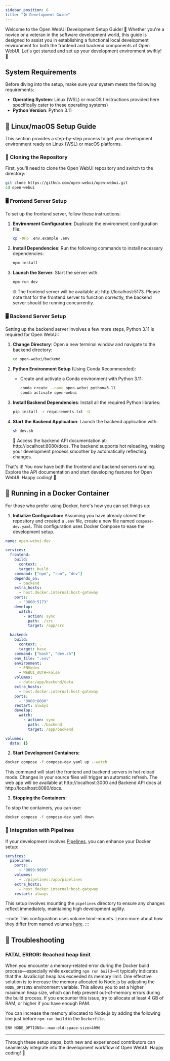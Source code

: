 ```yaml
---
sidebar_position: 6
title: "🛠️ Development Guide"
---
```


<TopBanners />

Welcome to the Open WebUI Development Setup Guide! 🌟 Whether you're a novice or a veteran in the software development world, this guide is designed to assist you in establishing a functional local development environment for both the frontend and backend components of Open WebUI. Let's get started and set up your development environment swiftly! 🚀

## System Requirements

Before diving into the setup, make sure your system meets the following requirements:
- **Operating System**: Linux (WSL) or macOS (Instructions provided here specifically cater to these operating systems)
- **Python Version**: Python 3.11

## 🐧 Linux/macOS Setup Guide

This section provides a step-by-step process to get your development environment ready on Linux (WSL) or macOS platforms.

### 📡 Cloning the Repository

First, you'll need to clone the Open WebUI repository and switch to the directory:

```sh
git clone https://github.com/open-webui/open-webui.git
cd open-webui
```

### 🖥️ Frontend Server Setup

To set up the frontend server, follow these instructions:

1. **Environment Configuration**:
   Duplicate the environment configuration file:

   ```sh
   cp -RPp .env.example .env
   ```

2. **Install Dependencies**:
   Run the following commands to install necessary dependencies:

   ```sh
   npm install
   ```

3. **Launch the Server**:
   Start the server with:

   ```sh
   npm run dev
   ```

   🌐 The frontend server will be available at: http://localhost:5173. Please note that for the frontend server to function correctly, the backend server should be running concurrently.

### 🖥️ Backend Server Setup

Setting up the backend server involves a few more steps, Python 3.11 is required for Open WebUI:

1. **Change Directory**:
   Open a new terminal window and navigate to the backend directory:

   ```sh
   cd open-webui/backend
   ```

2. **Python Environment Setup** (Using Conda Recommended):
    - Create and activate a Conda environment with Python 3.11:

      ```sh
      conda create --name open-webui python=3.11
      conda activate open-webui
      ```

3. **Install Backend Dependencies**:
   Install all the required Python libraries:

   ```sh
   pip install -r requirements.txt -U
   ```

4. **Start the Backend Application**:
   Launch the backend application with:

   ```sh
   sh dev.sh
   ```

   📄 Access the backend API documentation at: http://localhost:8080/docs. The backend supports hot reloading, making your development process smoother by automatically reflecting changes.

That's it! You now have both the frontend and backend servers running. Explore the API documentation and start developing features for Open WebUI. Happy coding! 🎉

## 🐳 Running in a Docker Container

For those who prefer using Docker, here's how you can set things up:

1. **Initialize Configuration:**
   Assuming you have already cloned the repository and created a `.env` file, create a new file named `compose-dev.yaml`. This configuration uses Docker Compose to ease the development setup.

```yaml
name: open-webui-dev

services:
  frontend:
    build:
      context: .
      target: build
    command: ["npm", "run", "dev"]
    depends_on:
      - backend
    extra_hosts:
      - host.docker.internal:host-gateway
    ports:
      - "3000:5173"
    develop:
      watch:
        - action: sync
          path: ./src
          target: /app/src

  backend:
    build:
      context: .
      target: base
    command: ["bash", "dev.sh"]
    env_file: ".env"
    environment:
      - ENV=dev
      - WEBUI_AUTH=False
    volumes:
      - data:/app/backend/data
    extra_hosts:
      - host.docker.internal:host-gateway
    ports:
      - "8080:8080"
    restart: always
    develop:
      watch:
        - action: sync
          path: ./backend
          target: /app/backend

volumes:
  data: {}

```

2. **Start Development Containers:**

```sh
docker compose -f compose-dev.yaml up --watch
```

This command will start the frontend and backend servers in hot reload mode. Changes in your source files will trigger an automatic refresh. The web app will be available at http://localhost:3000 and Backend API docs at http://localhost:8080/docs.

3. **Stopping the Containers:**

To stop the containers, you can use:

```sh
docker compose -f compose-dev.yaml down
```

### 🔄 Integration with Pipelines

If your development involves [Pipelines](https://docs.openwebui.com/pipelines/), you can enhance your Docker setup:

```yaml
services:
  pipelines:
    ports:
      - "9099:9099"
    volumes:
      - ./pipelines:/app/pipelines
    extra_hosts:
      - host.docker.internal:host-gateway
    restart: always
```

This setup involves mounting the `pipelines` directory to ensure any changes reflect immediately, maintaining high development agility.

:::note
This configuration uses volume bind-mounts. Learn more about how they differ from named volumes [here](https://docs.docker.com/storage/bind-mounts/).
:::

## 🐛 Troubleshooting

### FATAL ERROR: Reached heap limit

When you encounter a memory-related error during the Docker build process—especially while executing `npm run build`—it typically indicates that the JavaScript heap has exceeded its memory limit. One effective solution is to increase the memory allocated to Node.js by adjusting the `NODE_OPTIONS` environment variable. This allows you to set a higher maximum heap size, which can help prevent out-of-memory errors during the build process. If you encounter this issue, try to allocate at least 4 GB of RAM, or higher if you have enough RAM.

You can increase the memory allocated to Node.js by adding the following line just before `npm run build` in the `Dockerfile`.

```docker title=/Dockerfile
ENV NODE_OPTIONS=--max-old-space-size=4096
```

---

Through these setup steps, both new and experienced contributors can seamlessly integrate into the development workflow of Open WebUI. Happy coding! 🎉
